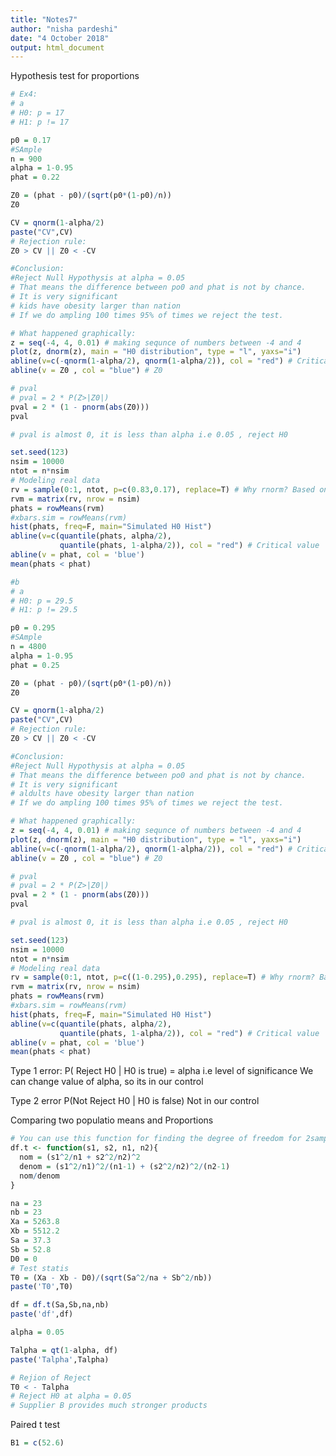 ---
title: "Notes7"
author: "nisha pardeshi"
date: "4 October 2018"
output: html_document
---

Hypothesis test for proportions

```{r}
# Ex4:
# a
# H0: p = 17
# H1: p != 17

p0 = 0.17
#SAmple
n = 900
alpha = 1-0.95
phat = 0.22

Z0 = (phat - p0)/(sqrt(p0*(1-p0)/n))
Z0

CV = qnorm(1-alpha/2)
paste("CV",CV)
# Rejection rule: 
Z0 > CV || Z0 < -CV

#Conclusion:
#Reject Null Hypothysis at alpha = 0.05
# That means the difference between po0 and phat is not by chance.
# It is very significant
# kids have obesity larger than nation
# If we do ampling 100 times 95% of times we reject the test.

# What happened graphically:
z = seq(-4, 4, 0.01) # making sequnce of numbers between -4 and 4
plot(z, dnorm(z), main = "H0 distribution", type = "l", yaxs="i")
abline(v=c(-qnorm(1-alpha/2), qnorm(1-alpha/2)), col = "red") # Critical value
abline(v = Z0 , col = "blue") # Z0

# pval
# pval = 2 * P(Z>|Z0|)
pval = 2 * (1 - pnorm(abs(Z0)))
pval

# pval is almost 0, it is less than alpha i.e 0.05 , reject H0

set.seed(123)
nsim = 10000
ntot = n*nsim
# Modeling real data
rv = sample(0:1, ntot, p=c(0.83,0.17), replace=T) # Why rnorm? Based on the assumption of ttest, population is normal.
rvm = matrix(rv, nrow = nsim)
phats = rowMeans(rvm)
#xbars.sim = rowMeans(rvm)
hist(phats, freq=F, main="Simulated H0 Hist")
abline(v=c(quantile(phats, alpha/2), 
           quantile(phats, 1-alpha/2)), col = "red") # Critical value
abline(v = phat, col = 'blue')
mean(phats < phat)

```

```{r}
#b
# a
# H0: p = 29.5
# H1: p != 29.5

p0 = 0.295
#SAmple
n = 4800
alpha = 1-0.95
phat = 0.25

Z0 = (phat - p0)/(sqrt(p0*(1-p0)/n))
Z0

CV = qnorm(1-alpha/2)
paste("CV",CV)
# Rejection rule: 
Z0 > CV || Z0 < -CV

#Conclusion:
#Reject Null Hypothysis at alpha = 0.05
# That means the difference between po0 and phat is not by chance.
# It is very significant
# aldults have obesity larger than nation
# If we do ampling 100 times 95% of times we reject the test.

# What happened graphically:
z = seq(-4, 4, 0.01) # making sequnce of numbers between -4 and 4
plot(z, dnorm(z), main = "H0 distribution", type = "l", yaxs="i")
abline(v=c(-qnorm(1-alpha/2), qnorm(1-alpha/2)), col = "red") # Critical value
abline(v = Z0 , col = "blue") # Z0

# pval
# pval = 2 * P(Z>|Z0|)
pval = 2 * (1 - pnorm(abs(Z0)))
pval

# pval is almost 0, it is less than alpha i.e 0.05 , reject H0

set.seed(123)
nsim = 10000
ntot = n*nsim
# Modeling real data
rv = sample(0:1, ntot, p=c((1-0.295),0.295), replace=T) # Why rnorm? Based on the assumption of ttest, population is normal.
rvm = matrix(rv, nrow = nsim)
phats = rowMeans(rvm)
#xbars.sim = rowMeans(rvm)
hist(phats, freq=F, main="Simulated H0 Hist")
abline(v=c(quantile(phats, alpha/2), 
           quantile(phats, 1-alpha/2)), col = "red") # Critical value
abline(v = phat, col = 'blue')
mean(phats < phat)
```
Type 1 error:
P( Reject H0 | H0 is true) = alpha i.e level of significance
We can change value of alpha, so its in our control

Type 2 error
P(Not Reject H0 | H0 is false)
Not in our control


Comparing two populatio means and Proportions
```{r}

# You can use this function for finding the degree of freedom for 2sample t test
df.t <- function(s1, s2, n1, n2){
  nom = (s1^2/n1 + s2^2/n2)^2
  denom = (s1^2/n1)^2/(n1-1) + (s2^2/n2)^2/(n2-1)
  nom/denom
}

na = 23
nb = 23
Xa = 5263.8
Xb = 5512.2
Sa = 37.3
Sb = 52.8
D0 = 0
# Test statis
T0 = (Xa - Xb - D0)/(sqrt(Sa^2/na + Sb^2/nb))
paste('T0',T0)

df = df.t(Sa,Sb,na,nb)
paste('df',df)

alpha = 0.05

Talpha = qt(1-alpha, df)
paste('Talpha',Talpha)

# Rejion of Reject
T0 < - Talpha
# Reject H0 at alpha = 0.05
# Supplier B provides much stronger products

```
Paired t test
```{r}

B1 = c(52.6)
```

